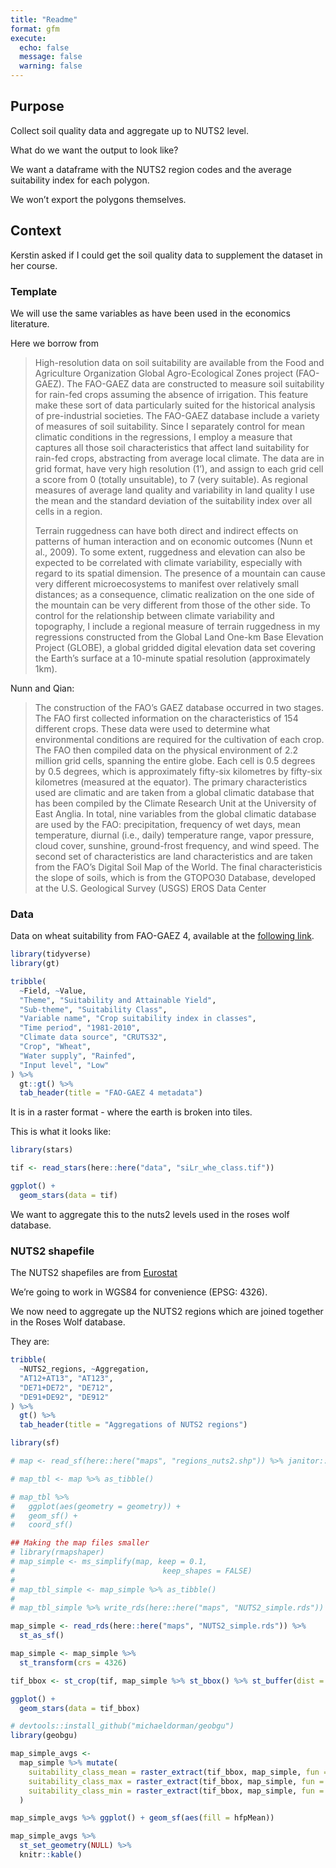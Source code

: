 ```yaml
---
title: "Readme"
format: gfm
execute: 
  echo: false
  message: false
  warning: false
---
```


## Purpose

Collect soil quality data and aggregate up to NUTS2 level.

What do we want the output to look like?

We want a dataframe with the NUTS2 region codes and the average suitability index for each polygon.

We won't export the polygons themselves.

## Context

Kerstin asked if I could get the soil quality data to supplement the dataset in her course.

### Template

We will use the same variables as have been used in the economics literature. 

Here we borrow from 

<blockquote>

High-resolution data on soil suitability are available from the Food and Agriculture Organization Global Agro-Ecological Zones project (FAO-GAEZ). The FAO-GAEZ data are constructed to measure soil suitability for rain-fed crops assuming the absence of irrigation. This feature make these sort of data particularly suited for the historical analysis of pre-industrial societies. The FAO-GAEZ database include a variety of measures of soil suitability. Since I separately control for mean climatic conditions in the regressions, I employ a measure that captures all those soil characteristics that affect land suitability for rain-fed crops, abstracting from average local climate. The data are in grid format, have very high resolution (1’), and assign to each grid cell a score from 0 (totally unsuitable), to 7 (very suitable). As regional measures of average land quality and variability in land quality I use the mean and the standard deviation of the suitability index over all cells in a region.

Terrain ruggedness can have both direct and indirect effects on patterns of human interaction and on economic outcomes (Nunn et al., 2009). To some extent, ruggedness and elevation can also be expected to be correlated with climate variability, especially with regard to its spatial dimension. The presence of a mountain can cause very different microecosystems to manifest over relatively small distances; as a consequence, climatic realization on the one side of the mountain can be very different from those of the other side. To control for the relationship between climate variability and topography, I include a regional measure of terrain ruggedness in my regressions constructed from the Global Land One-km Base Elevation Project (GLOBE), a global gridded digital elevation data set covering the Earth’s surface at a 10-minute spatial resolution (approximately 1km).

</blockquote>


Nunn and Qian:

<blockquote>

The construction of the FAO’s GAEZ database occurred in two stages. The FAO first collected information on the characteristics of 154 different crops. These data were used to determine what environmental conditions are required for the cultivation of each crop. The FAO then compiled data on the physical environment of 2.2 million grid cells, spanning the entire globe. Each cell is 0.5 degrees by 0.5 degrees, which is approximately fifty-six kilometres by fifty-six kilometres (measured at the equator). The primary characteristics used are climatic and are taken from a global climatic database that has been compiled by the Climate Research Unit at the University of East Anglia. In total, nine variables from the global climatic database are used by the FAO: precipitation, frequency of wet days, mean temperature, diurnal (i.e., daily) temperature range, vapor pressure, cloud cover, sunshine, ground-frost frequency, and wind speed. The second set of characteristics are land characteristics and are taken from the FAO’s Digital Soil Map of the World. The final characteristicis the slope of soils, which is from the GTOPO30 Database, developed at the U.S. Geological Survey (USGS) EROS Data Center

</blockquote>

### Data

Data on wheat suitability from FAO-GAEZ 4, available at the [following link](https://gaez-data-portal-hqfao.hub.arcgis.com/pages/data-viewer).

```r
library(tidyverse)
library(gt)

tribble(
  ~Field, ~Value,
  "Theme", "Suitability and Attainable Yield",
  "Sub-theme", "Suitability Class",
  "Variable name", "Crop suitability index in classes",
  "Time period", "1981-2010",
  "Climate data source", "CRUTS32",
  "Crop", "Wheat",
  "Water supply", "Rainfed",
  "Input level", "Low"
) %>% 
  gt::gt() %>% 
  tab_header(title = "FAO-GAEZ 4 metadata")
```

It is in a raster format - where the earth is broken into tiles.

This is what it looks like:

```r
library(stars)

tif <- read_stars(here::here("data", "siLr_whe_class.tif"))

ggplot() +
  geom_stars(data = tif)
```

We want to aggregate this to the nuts2 levels used in the roses wolf database.

### NUTS2 shapefile

The NUTS2 shapefiles are from [Eurostat](https://ec.europa.eu/eurostat/web/gisco/geodata/reference-data/administrative-units-statistical-units/nuts)

We're going to work in WGS84 for convenience (EPSG: 4326).

We now need to aggregate up the NUTS2 regions which are joined together in the Roses Wolf database.

They are:

```r
tribble(
  ~NUTS2_regions, ~Aggregation,
  "AT12+AT13", "AT123",
  "DE71+DE72", "DE712",
  "DE91+DE92", "DE912"
) %>%
  gt() %>%
  tab_header(title = "Aggregations of NUTS2 regions")
```


```r
library(sf)

# map <- read_sf(here::here("maps", "regions_nuts2.shp")) %>% janitor::clean_names()

# map_tbl <- map %>% as_tibble()

# map_tbl %>%
#   ggplot(aes(geometry = geometry)) +
#   geom_sf() +
#   coord_sf()

## Making the map files smaller
# library(rmapshaper)
# map_simple <- ms_simplify(map, keep = 0.1,
#                                 keep_shapes = FALSE)
# 
# map_tbl_simple <- map_simple %>% as_tibble()
# 
# map_tbl_simple %>% write_rds(here::here("maps", "NUTS2_simple.rds"))

map_simple <- read_rds(here::here("maps", "NUTS2_simple.rds")) %>% 
  st_as_sf()

map_simple <- map_simple %>% 
  st_transform(crs = 4326)
```

```r
tif_bbox <- st_crop(tif, map_simple %>% st_bbox() %>% st_buffer(dist = 1000000))

ggplot() +
  geom_stars(data = tif_bbox)
```


```r
# devtools::install_github("michaeldorman/geobgu")
library(geobgu)

map_simple_avgs <-
  map_simple %>% mutate(
    suitability_class_mean = raster_extract(tif_bbox, map_simple, fun = mean, na.rm = TRUE),
    suitability_class_max = raster_extract(tif_bbox, map_simple, fun = max, na.rm = TRUE),
    suitability_class_min = raster_extract(tif_bbox, map_simple, fun = min, na.rm = TRUE)
  )

map_simple_avgs %>% ggplot() + geom_sf(aes(fill = hfpMean))

map_simple_avgs %>%
  st_set_geometry(NULL) %>%
  knitr::kable()
```


